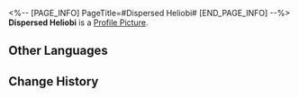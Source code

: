 <%-- [PAGE_INFO]
PageTitle=#Dispersed Heliobi#
[END_PAGE_INFO] --%>
{{Item Infobox
|id          = 140385
|image       = Item Dispersed Heliobi.png
|type        = Mission Item
|invCategory = 
|rarity      = 1
|effect      = 
|description = These appear to be heliobi fragments scattered across the land when Cirrus shattered.
}}
{{Description|''"Powerful heliobi can possibly swallow weaker ones and temporarily force them to be joined as one..."''<br />''"However, upon being affected by an outside force, this equilibrium is also easy to collapse."''}}
'''Dispersed Heliobi''' is a [[Profile Picture]].

==Other Languages==
{{Other Languages
|en   = Dispersed Heliobi
|zhs  = 逸散岁阳
|zht  = 逸散歲陽
|ja   = 逃げた歳陽
|ko   = 흩어진 세양
|es   = Heliobus dispersos
|fr   = Héliobes dispersés
|ru   = Рассеянный хелиоби
|th   = Heliobi ที่กระจัดกระจาย
|vi   = Tuế Dương Tẩu Tán
|de   = Verstreuter Heliobus
|id   = Pecahan Heliobus
|pt   = Heliobi Dispersos
}}

==Change History==
{{Change History|1.5}}